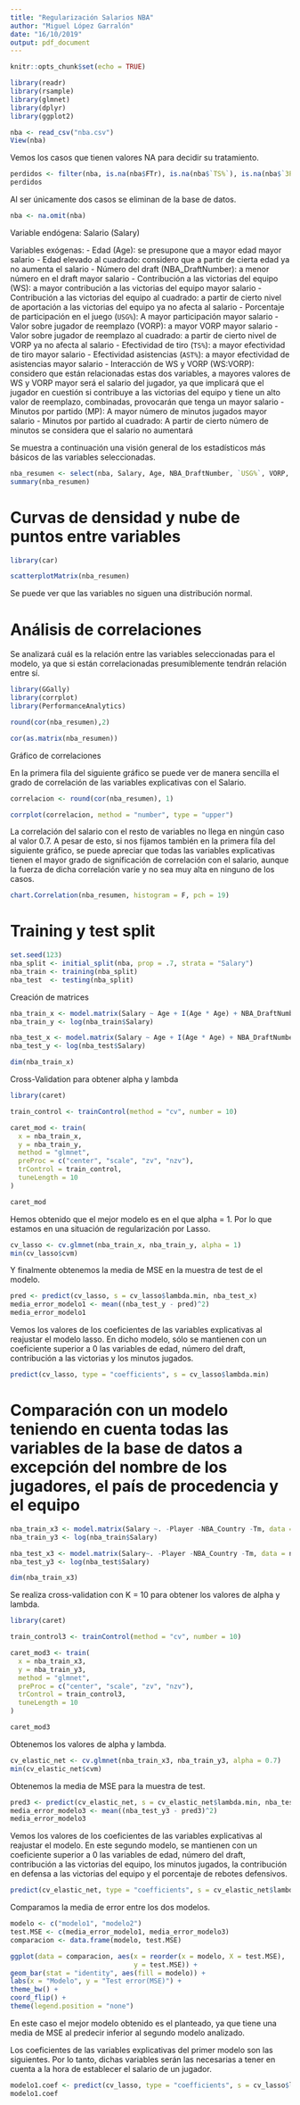```yaml
---
title: "Regularización Salarios NBA"
author: "Miguel López Garralón"
date: "16/10/2019"
output: pdf_document
---
```


```r
knitr::opts_chunk$set(echo = TRUE)
```


```r

library(readr)
library(rsample) 
library(glmnet)
library(dplyr)
library(ggplot2)
```


```r
nba <- read_csv("nba.csv")
View(nba)
```

Vemos los casos que tienen valores NA para decidir su tratamiento.

```r
perdidos <- filter(nba, is.na(nba$FTr), is.na(nba$`TS%`), is.na(nba$`3PAr`), is.na(nba$`TOV%`))
perdidos
```

Al ser únicamente dos casos se eliminan de la base de datos.

```r
nba <- na.omit(nba)
```

Variable endógena: Salario (Salary)

Variables exógenas: 
- Edad (Age): se presupone que a mayor edad mayor salario 
- Edad elevado al cuadrado: considero que a partir de cierta edad ya no aumenta el salario
- Número del draft (NBA_DraftNumber): a menor número en el draft mayor salario
- Contribución a las victorias del equipo (WS): a mayor contribución a las victorias del equipo mayor salario
- Contribución a las victorias del equipo al cuadrado: a partir de cierto nivel de aportación a las victorias del equipo ya no afecta al salario
- Porcentaje de participación en el juego (`USG%`): A mayor participación mayor salario
- Valor sobre jugador de reemplazo (VORP): a mayor VORP mayor salario
- Valor sobre jugador de reemplazo al cuadrado: a partir de cierto nivel de VORP ya no afecta al salario
- Efectividad de tiro (`TS%`): a mayor efectividad de tiro mayor salario
- Efectividad asistencias (`AST%`): a mayor efectividad de asistencias mayor salario
- Interacción de WS y VORP (WS:VORP): considero que están relacionadas estas dos variables, a mayores valores de WS y VORP mayor será el salario del jugador, ya que implicará que el jugador en cuestión si contribuye a las victorias del equipo y tiene un alto valor de reemplazo, combinadas, provocarán que tenga un mayor salario
- Minutos por partido (MP): A mayor número de minutos jugados mayor salario
- Minutos por partido al cuadrado: A partir de cierto número de minutos se considera que el salario no aumentará

Se muestra a continuación una visión general de los estadísticos más básicos de las variables seleccionadas.

```r
nba_resumen <- select(nba, Salary, Age, NBA_DraftNumber, `USG%`, VORP, WS, `AST%`, `TS%`, MP)
summary(nba_resumen)
```

# Curvas de densidad y nube de puntos entre variables

```r
library(car)

scatterplotMatrix(nba_resumen)
```

Se puede ver que las variables no siguen una distribución normal.

# Análisis de correlaciones

Se analizará cuál es la relación entre las variables seleccionadas para el modelo, ya que si están correlacionadas presumiblemente tendrán relación entre sí.

```r
library(GGally)
library(corrplot)
library(PerformanceAnalytics)
```

```r
round(cor(nba_resumen),2) 
```

```r
cor(as.matrix(nba_resumen))
```

Gráfico de correlaciones

En la primera fila del siguiente gráfico se puede ver de manera sencilla el grado de correlación de las variables explicativas con el Salario.

```r
correlacion <- round(cor(nba_resumen), 1)

corrplot(correlacion, method = "number", type = "upper")
```

La correlación del salario con el resto de variables no llega en ningún caso al valor 0.7. A pesar de esto, si nos fijamos también en la primera fila del siguiente gráfico, se puede apreciar que todas las variables explicativas tienen el mayor grado de significación de correlación con el salario, aunque la fuerza de dicha correlación varíe y no sea muy alta en ninguno de los casos.

```r
chart.Correlation(nba_resumen, histogram = F, pch = 19)
```


# Training y test split

```r
set.seed(123)
nba_split <- initial_split(nba, prop = .7, strata = "Salary")
nba_train <- training(nba_split)
nba_test  <- testing(nba_split)
```


Creación de matrices

```r
nba_train_x <- model.matrix(Salary ~ Age + I(Age * Age) + NBA_DraftNumber + `USG%` + VORP + I(VORP * VORP) + WS + I(WS * WS) + WS:VORP + `AST%` + `TS%` + MP + I(MP * MP), data = nba_train)[, -1]
nba_train_y <- log(nba_train$Salary)

nba_test_x <- model.matrix(Salary ~ Age + I(Age * Age) + NBA_DraftNumber + `USG%` + VORP + I(VORP * VORP) + WS + I(WS * WS) + WS:VORP + `AST%` + `TS%` + MP + I(MP * MP), data = nba_test)[, -1]
nba_test_y <- log(nba_test$Salary)

dim(nba_train_x)
```

Cross-Validation para obtener alpha y lambda

```r
library(caret)

train_control <- trainControl(method = "cv", number = 10)

caret_mod <- train(
  x = nba_train_x,
  y = nba_train_y,
  method = "glmnet",
  preProc = c("center", "scale", "zv", "nzv"),
  trControl = train_control,
  tuneLength = 10
)

caret_mod
```


Hemos obtenido que el mejor modelo es en el que alpha = 1. Por lo que estamos en una situación de regularización por Lasso.

```r
cv_lasso <- cv.glmnet(nba_train_x, nba_train_y, alpha = 1)
min(cv_lasso$cvm)
```

Y finalmente obtenemos la media de MSE en la muestra de test de el modelo.

```r
pred <- predict(cv_lasso, s = cv_lasso$lambda.min, nba_test_x)
media_error_modelo1 <- mean((nba_test_y - pred)^2)
media_error_modelo1
```

Vemos los valores de los coeficientes de las variables explicativas al reajustar el modelo lasso. 
En dicho modelo, sólo se mantienen con un coeficiente superior a 0 las variables de edad, número del draft, contribución a las victorias y los minutos jugados.

```r
predict(cv_lasso, type = "coefficients", s = cv_lasso$lambda.min)
```


# Comparación con un modelo teniendo en cuenta todas las variables de la base de datos a excepción del nombre de los jugadores, el país de procedencia y el equipo

```r
nba_train_x3 <- model.matrix(Salary ~. -Player -NBA_Country -Tm, data = nba_train)[, -1]
nba_train_y3 <- log(nba_train$Salary)

nba_test_x3 <- model.matrix(Salary~. -Player -NBA_Country -Tm, data = nba_test)[, -1]
nba_test_y3 <- log(nba_test$Salary)

dim(nba_train_x3)
```

Se realiza cross-validation con K = 10 para obtener los valores de alpha y lambda.

```r
library(caret)

train_control3 <- trainControl(method = "cv", number = 10)

caret_mod3 <- train(
  x = nba_train_x3,
  y = nba_train_y3,
  method = "glmnet",
  preProc = c("center", "scale", "zv", "nzv"),
  trControl = train_control3,
  tuneLength = 10
)

caret_mod3
```

Obtenemos los valores de alpha y lambda.

```r
cv_elastic_net <- cv.glmnet(nba_train_x3, nba_train_y3, alpha = 0.7)
min(cv_elastic_net$cvm)
```

Obtenemos la media de MSE para la muestra de test.

```r
pred3 <- predict(cv_elastic_net, s = cv_elastic_net$lambda.min, nba_test_x3)
media_error_modelo3 <- mean((nba_test_y3 - pred3)^2)
media_error_modelo3
```

Vemos los valores de los coeficientes de las variables explicativas al reajustar el modelo.
En este segundo modelo, se mantienen con un coeficiente superior a 0 las variables de edad, número del draft, contribución a las victorias del equipo, los minutos jugados, la contribución en defensa a las victorias del equipo y el porcentaje de rebotes defensivos.

```r
predict(cv_elastic_net, type = "coefficients", s = cv_elastic_net$lambda.min)
```


Comparamos la media de error entre los dos modelos.

```r
modelo <- c("modelo1", "modelo2")
test.MSE <- c(media_error_modelo1, media_error_modelo3)
comparacion <- data.frame(modelo, test.MSE)

ggplot(data = comparacion, aes(x = reorder(x = modelo, X = test.MSE), 
                               y = test.MSE)) +
geom_bar(stat = "identity", aes(fill = modelo)) +
labs(x = "Modelo", y = "Test error(MSE)") +
theme_bw() +
coord_flip() +
theme(legend.position = "none")
```


En este caso el mejor modelo obtenido es el planteado, ya que tiene una media de MSE al predecir inferior al segundo modelo analizado.

Los coeficientes de las variables explicativas del primer modelo son las siguientes. Por lo tanto, dichas variables serán las necesarias a tener en cuenta a la hora de establecer el salario de un jugador.

```r
modelo1.coef <- predict(cv_lasso, type = "coefficients", s = cv_lasso$lambda.min)
modelo1.coef
```

